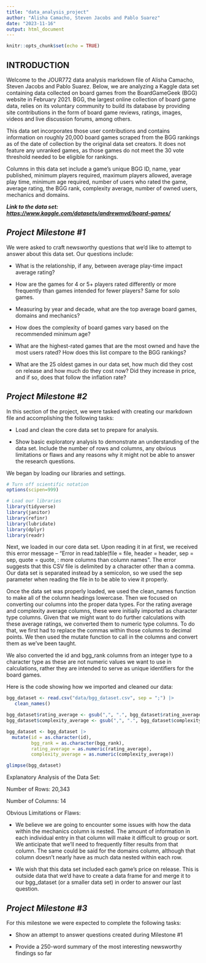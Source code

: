 ```yaml
---
title: "data_analysis_project"
author: "Alisha Camacho, Steven Jacobs and Pablo Suarez"
date: "2023-11-16"
output: html_document
---
```


```r
knitr::opts_chunk$set(echo = TRUE)
```

## INTRODUCTION

Welcome to the JOUR772 data analysis markdown file of Alisha Camacho, Steven Jacobs and Pablo Suarez. Below, we are analyzing a Kaggle data set containing data collected on board games from the BoardGameGeek (BGG) website in February 2021. BGG, the largest online collection of board game data, relies on its voluntary community to build its database by providing site contributions in the form of board game reviews, ratings, images, videos and live discussion forums, among others.

This data set incorporates those user contributions and contains information on roughly 20,000 board games scraped from the BGG rankings as of the date of collection by the original data set creators. It does not feature any unranked games, as those games do not meet the 30 vote threshold needed to be eligible for rankings.

Columns in this data set include a game's unique BGG ID, name, year published, minimum players required, maximum players allowed, average play time, minimum age required, number of users who rated the game, average rating, the BGG rank, complexity average, number of owned users, mechanics and domains.

***Link to the data set: <https://www.kaggle.com/datasets/andrewmvd/board-games/>***

## ***Project Milestone #1***

We were asked to craft newsworthy questions that we'd like to attempt to answer about this data set. Our questions include:

-   What is the relationship, if any, between average play-time impact average rating?

-   How are the games for 4 or 5+ players rated differently or more frequently than games intended for fewer players? Same for solo games.

-   Measuring by year and decade, what are the top average board games, domains and mechanics?

-   How does the complexity of board games vary based on the recommended minimum age?

-   What are the highest-rated games that are the most owned and have the most users rated? How does this list compare to the BGG rankings?

-   What are the 25 oldest games in our data set, how much did they cost on release and how much do they cost now? Did they increase in price, and if so, does that follow the inflation rate?

## ***Project Milestone #2***

In this section of the project, we were tasked with creating our markdown file and accomplishing the following tasks:

-   Load and clean the core data set to prepare for analysis.

-   Show basic exploratory analysis to demonstrate an understanding of the data set. Include the number of rows and columns, any obvious limitations or flaws and any reasons why it might not be able to answer the research questions.

We began by loading our libraries and settings.

```r

# Turn off scientific notation
options(scipen=999)

# Load our libraries
library(tidyverse)
library(janitor)
library(refinr)
library(lubridate)
library(dplyr)
library(readr)

```

Next, we loaded in our core data set. Upon reading it in at first, we received this error message -- "Error in read.table(file = file, header = header, sep = sep, quote = quote, : more columns than column names". The error suggests that this CSV file is delimited by a character other than a comma. Our data set is separated instead by a semicolon, so we used the sep parameter when reading the file in to be able to view it properly.

Once the data set was properly loaded, we used the clean_names function to make all of the column headings lowercase. Then we focused on converting our columns into the proper data types. For the rating average and complexity average columns, these were initially imported as character type columns. Given that we might want to do further calculations with these average ratings, we converted them to numeric type columns. To do that, we first had to replace the commas within those columns to decimal points. We then used the mutate function to call in the columns and convert them as we've been taught.

We also converted the id and bgg_rank columns from an integer type to a character type as these are not numeric values we want to use in calculations, rather they are intended to serve as unique identifiers for the board games.

Here is the code showing how we imported and cleaned our data:

```r

bgg_dataset <- read.csv("data/bgg_dataset.csv", sep = ";") |>
   clean_names()

bgg_dataset$rating_average <- gsub(",", ".", bgg_dataset$rating_average)
bgg_dataset$complexity_average <- gsub(",", ".", bgg_dataset$complexity_average)

bgg_dataset <- bgg_dataset |>
  mutate(id = as.character(id),
         bgg_rank = as.character(bgg_rank),
         rating_average = as.numeric(rating_average), 
         complexity_average = as.numeric(complexity_average))

glimpse(bgg_dataset)
```

Explanatory Analysis of the Data Set:

Number of Rows: 20,343

Number of Columns: 14

Obvious Limitations or Flaws:

-   We believe we are going to encounter some issues with how the data within the mechanics column is nested. The amount of information in each individual entry in that column will make it difficult to group or sort. We anticipate that we'll need to frequently filter results from that column. The same could be said for the domains column, although that column doesn't nearly have as much data nested within each row.

-   We wish that this data set included each game's price on release. This is outside data that we'd have to create a data frame for and merge it to our bgg_dataset (or a smaller data set) in order to answer our last question.

## ***Project Milestone #3***

For this milestone we were expected to complete the following tasks:

- Show an attempt to answer questions created during Milestone #1

- Provide a 250-word summary of the most interesting newsworthy findings so far 
